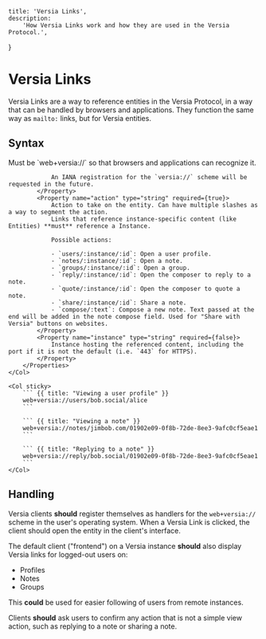     title: 'Versia Links',
    description:
        'How Versia Links work and how they are used in the Versia Protocol.',
}

# Versia Links

Versia Links are a way to reference entities in the Versia Protocol, in a way that can be handled by browsers and applications. They function the same way as `mailto:` links, but for Versia entities.

## Syntax

<Row>
    <Col>
        <Properties name="Versia Link">
            <Property name="scheme" type="string" required={true}>
                Must be `web+versia://` so that browsers and applications can recognize it.

                An IANA registration for the `versia://` scheme will be requested in the future.
            </Property>
            <Property name="action" type="string" required={true}>
                Action to take on the entity. Can have multiple slashes as a way to segment the action.
                Links that reference instance-specific content (like Entities) **must** reference a Instance.

                Possible actions:

                - `users/:instance/:id`: Open a user profile.
                - `notes/:instance/:id`: Open a note.
                - `groups/:instance/:id`: Open a group.
                - `reply/:instance/:id`: Open the composer to reply to a note.
                - `quote/:instance/:id`: Open the composer to quote a note.
                - `share/:instance/:id`: Share a note.
                - `compose/:text`: Compose a new note. Text passed at the end will be added in the note compose field. Used for "Share with Versia" buttons on websites.
            </Property>
            <Property name="instance" type="string" required={false}>
                Instance hosting the referenced content, including the port if it is not the default (i.e. `443` for HTTPS).
            </Property>
        </Properties>
    </Col>

    <Col sticky>
        ``` {{ title: "Viewing a user profile" }}
        web+versia://users/bob.social/alice
        ```

        ``` {{ title: "Viewing a note" }}
        web+versia://notes/jimbob.com/01902e09-0f8b-72de-8ee3-9afc0cf5eae1
        ```

        ``` {{ title: "Replying to a note" }}
        web+versia://reply/bob.social/01902e09-0f8b-72de-8ee3-9afc0cf5eae1
        ```
    </Col>
</Row>

## Handling

Versia clients **should** register themselves as handlers for the `web+versia://` scheme in the user's operating system. When a Versia Link is clicked, the client should open the entity in the client's interface.

The default client ("frontend") on a Versia instance **should** also display Versia links for logged-out users on:
- Profiles
- Notes
- Groups

This **could** be used for easier following of users from remote instances.

Clients **should** ask users to confirm any action that is not a simple view action, such as replying to a note or sharing a note.

